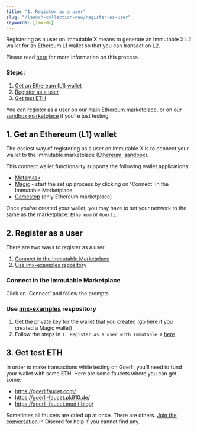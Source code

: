 ```yaml
---
title: "1. Register as a user"
slug: "/launch-collection-new/register-as-user"
keywords: [imx-dx]
---
```


Registering as a user on Immutable X means to generate an Immutable X L2 wallet for an Ethereum L1 wallet so that you can transact on L2. 

Please read [here](/docs/guides-new/user-registration) for more information on this process.

### Steps:
1. [Get an Ethereum (L1) wallet](#1-get-an-ethereum-l1-wallet)
2. [Register as a user](#2-register-as-a-user)
2. [Get test ETH](#3-get-test-eth)

You can register as a user on our [main Ethereum marketplace](https://market.immutable.com/), or on our [sandbox marketplace](https://market.sandbox.immutable.com/) if you're just testing.

## 1. Get an Ethereum (L1) wallet
The easiest way of registering as a user on Immutable X is to connect your wallet to the Immutable marketplace ([Ethereum](https://market.immutable.com/), [sandbox](https://market.sandbox.immutable.com/)).

This connect wallet functionality supports the following wallet applications:
* [Metamask](https://metamask.io/)
* [Magic](https://magic.link/) - start the set up process by clicking on 'Connect' in the Immutable Marketplace
* [Gamestop](https://wallet.gamestop.com/) (only Ethereum marketplace)

Once you've created your wallet, you may have to set your network to the same as the marketplace: `Ethereum` or `Goërli`.

## 2. Register as a user
There are two ways to register as a user:
1. [Connect in the Immutable Marketplace](#connect-in-the-immutable-marketplace)
2. [Use imx-examples repository](#use-imx-examples-repository)

### Connect in the Immutable Marketplace
Click on 'Connect' and follow the prompts

### Use [imx-examples](https://github.com/immutable/imx-examples/blob/main/docs/onboarding.md#1-register-as-a-user-with-immutable-x) respository
1. Get the private key for the wallet that you created (go [here](https://reveal.magic.link/immutable) if you created a Magic wallet)
2. Follow the steps in `1. Register as a user with Immutable X` [here](https://github.com/immutable/imx-examples/blob/main/docs/onboarding.md#1-register-as-a-user-with-immutable-x)

## 3. Get test ETH
In order to make transactions while testing on Goerli, you’ll need to fund your wallet with some ETH. Here are some faucets where you can get some:
* https://goerlifaucet.com/
* https://goerli-faucet.pk910.de/
* https://goerli-faucet.mudit.blog/

Sometimes all faucets are dried up at once. There are others. [Join the conversation](https://discord.gg/TkVumkJ9D6) in Discord for help if you cannot find any.